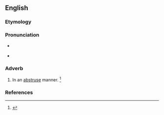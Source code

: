 ==English==

===Etymology===
{{suffix|en|abstruse|ly}}

===Pronunciation===
* {{a|RP}} {{IPA|en|/əbˈstɹuːs.li/}}
* {{a|US}} {{IPA|en|/æbˈstɹus.li/|/əbˈstɹus.li/}}

===Adverb===
{{en-adv}}

# In an [[abstruse]] manner. {{defdate|First attested in the early 17<sup>th</sup> century.}}<ref name=SOED>{{R:SOED5|page=10}}</ref>

===References===
<references/>